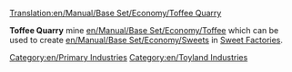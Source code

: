 [[Translation:en/Manual/Base Set/Economy/Toffee Quarry]]

{{en/Industries|image=ToffeeQuarry.png
|name=Toffee Quarry
|climates=[[en/Toyland]]
|accepts=Nothing
|produces=[[en/Manual/Base Set/Economy/Toffee]]
|notes=Not present in other [[en/Manual/Climates]].
}}

'''Toffee Quarry''' mine [[en/Manual/Base Set/Economy/Toffee]] which can be used to create [[en/Manual/Base Set/Economy/Sweets]] in [[en/Manual/Base Set/Economy/Sweet Factory|Sweet Factories]].

{{en/Navbox Industries}}

[[Category:en/Primary Industries]]
[[Category:en/Toyland Industries]]